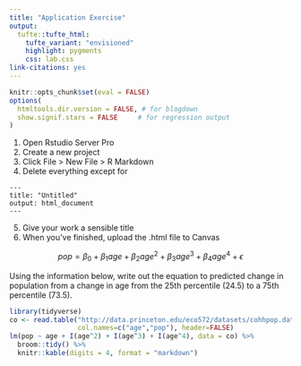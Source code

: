 ```yaml
---
title: "Application Exercise"
output: 
  tufte::tufte_html:
    tufte_variant: "envisioned"
    highlight: pygments
    css: lab.css
link-citations: yes
---
```


```r
knitr::opts_chunk$set(eval = FALSE)
options(
  htmltools.dir.version = FALSE, # for blogdown
  show.signif.stars = FALSE     # for regression output
)
```


1. Open Rstudio Server Pro
2. Create a new project
3. Click File > New File > R Markdown
4. Delete everything except for 
```
---
title: "Untitled"
output: html_document
---
```
5. Give your work a sensible title
6. When you've finished, upload the .html file to Canvas


$$pop = \beta_0 + \beta_1age + \beta_2age^2 + \beta_3age^3 +\beta_4age^4+ \epsilon$$

Using the information below, write out the equation to predicted change in population from a change in age from the 25th percentile (24.5) to a 75th percentile (73.5).

```r
library(tidyverse)
co <- read.table("http://data.princeton.edu/eco572/datasets/cohhpop.dat",
                 col.names=c("age","pop"), header=FALSE)
lm(pop ~ age + I(age^2) + I(age^3) + I(age^4), data = co) %>%
  broom::tidy() %>%
  knitr::kable(digits = 4, format = "markdown")
```
